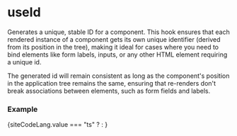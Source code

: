 

# useId

Generates a unique, stable ID for a component. 
This hook ensures that each rendered instance of a component gets its own 
unique identifier (derived from its position in the tree), 
making it ideal for cases where you need to bind elements like form labels, 
inputs, or any other HTML element requiring a unique id.

The generated id will remain consistent as long as the component's position 
in the application tree remains the same, ensuring that re-renders don't 
break associations between elements, such as form fields and labels.

### Example

{siteCodeLang.value === "ts" ? <ExampleCodeTS /> : <ExampleCode />}
